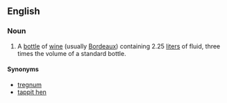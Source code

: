 ==English==
===Noun===
{{en-noun|sg=[[Marie]] [[Jeanne]]}}
# A [[bottle]] of [[wine]] (usually [[Bordeaux]]) containing 2.25 [[liter]]s of fluid, three times the volume of a standard bottle.

====Synonyms====
*[[tregnum]]
*[[tappit hen]]